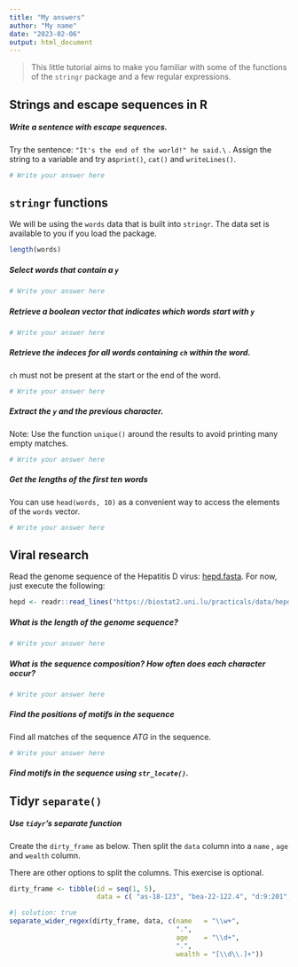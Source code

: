 ```yaml
---
title: "My answers"
author: "My name"
date: "2023-02-06"
output: html_document
---
```





> This little tutorial aims to make you familiar with some of the functions of the `stringr` package and a few regular expressions. 



## Strings and escape sequences in R

##### Write a sentence with escape sequences.
Try the sentence: `"It's the end of the world!" he said.\` . 
Assign the string to a variable and try as`print()`, `cat()` and `writeLines()`.

```r
# Write your answer here
```


## `stringr` functions 

We will be using the `words` data that is built into `stringr`. 
The data set is available to you if you load the package.

```r
length(words)
```


##### Select words that contain a `y`

```r
# Write your answer here
```


##### Retrieve a boolean vector that indicates which words start with `y`

```r
# Write your answer here
```


##### Retrieve the indeces for all words containing `ch` within the word. 

`ch` must not be present at the start or the end of the word. 

```r
# Write your answer here
```


##### Extract the `y` and the previous character.

Note: Use the function `unique()` around the results to avoid printing many empty matches.

```r
# Write your answer here
```



##### Get the lengths of the first ten words

You can use `head(words, 10)` as a convenient way to access the elements of the `words` vector.
```r
# Write your answer here
```



## Viral research 

Read the genome sequence of the Hepatitis D virus: [hepd.fasta](https://biostat2.uni.lu/practicals/data/hepd.fasta).
For now, just execute the following:

```r
hepd <- readr::read_lines("https://biostat2.uni.lu/practicals/data/hepd.fasta")
```

##### What is the length of the genome sequence?

```r
# Write your answer here
```


##### What is the sequence composition? How often does each character occur?

```r
# Write your answer here
```



##### Find the positions of motifs in the sequence  

Find all matches of the sequence $ATG$ in the sequence. 

```r
# Write your answer here
```



##### Find motifs in the sequence using `str_locate()`. 



## Tidyr `separate()`

##### Use `tidyr`'s separate function {.bonus}

Create the `dirty_frame` as below. Then split the `data` column into a `name` ,  `age` and `wealth` column.  

There are other options to split the columns. This exercise is optional.


```r
dirty_frame <- tibble(id = seq(1, 5),
                      data = c( "as-18-123", "bea-22-122.4", "d:9:201", 'fred-23-222', 'gunter=58=56'))
```


```r
#| solution: true 
separate_wider_regex(dirty_frame, data, c(name   = "\\w+", 
                                          ".", 
                                          age    = "\\d+",
                                          ".",
                                          wealth = "[\\d\\.]+"))

```

